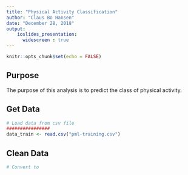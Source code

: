 ```yaml
---
title: "Physical Activity Classification"
author: "Claus Bo Hansen"
date: "December 28, 2018"
output:
    ioslides_presentation:
      widescreen : true
---
```


<style type="text/css">

slides > slide:not(.nobackground):after {
  content: ""
}

</style>

```r
knitr::opts_chunk$set(echo = FALSE)
```


## Purpose
The purpose of this analysis is to predict the class of physical activity.

## Get Data

```r

# Load data from csv file
################
data_train <- read.csv("pml-training.csv")

```


## Clean Data

```r

# Convert to

```



